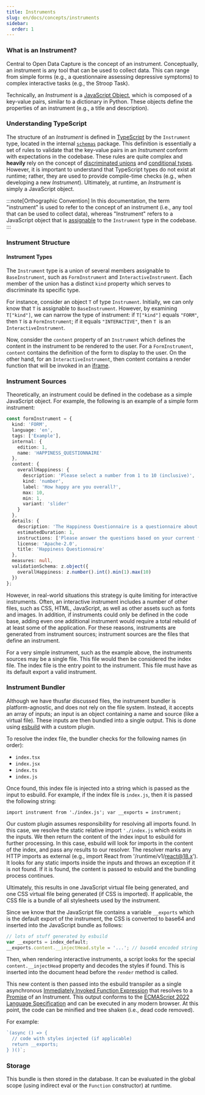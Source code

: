 ```yaml
---
title: Instruments
slug: en/docs/concepts/instruments
sidebar:
  order: 1
---
```



### What is an Instrument?

Central to Open Data Capture is the concept of an instrument. Conceptually, an instrument is any tool
that can be used to collect data. This can range from simple forms (e.g., a questionnaire assessing
depressive symptoms) to complex interactive tasks (e.g., the Stroop Task).

Technically, an _Instrument_ is a [JavaScript Object](https://developer.mozilla.org/en-US/docs/Web/JavaScript/Reference/Global_Objects/Object),
which is composed of a key-value pairs, similar to a dictionary in Python. These objects define the properties of
an instrument (e.g., a title and description).

### Understanding TypeScript

The structure of an _Instrument_ is defined in [TypeScript](https://www.typescriptlang.org/) by
the `Instrument` type, located in the internal [`schemas`](https://github.com/DouglasNeuroInformatics/OpenDataCapture/tree/main/packages/schemas)
package. This definition is essentially a set of rules to validate that the key-value pairs in an _Instrument_
conform with expectations in the codebase. These rules are quite complex and **heavily** rely on the concept
of [discriminated unions](https://www.typescriptlang.org/docs/handbook/2/everyday-types.html#union-types) and
[conditional types](https://www.typescriptlang.org/docs/handbook/2/conditional-types.html). However, it is important
to understand that TypeScript types do not exist at runtime; rather, they are used to provide compile-time checks
(e.g., when developing a new _Instrument_). Ultimately, at runtime, an _Instrument_ is simply a JavaScript object.

:::note[Orthographic Convention]
In this documentation, the term "instrument" is used to refer to the concept of an instrument
(i.e., any tool that can be used to collect data), whereas "Instrument" refers to a JavaScript
object that is [assignable](https://www.typescriptlang.org/docs/handbook/type-compatibility.html)
to the `Instrument` type in the codebase.
:::

### Instrument Structure

#### Instrument Types

The `Instrument` type is a union of several members assignable to `BaseInstrument`, such as
`FormInstrument` and `InteractiveInstrument`. Each member of the union has a distinct `kind`
property which serves to discriminate its specific type.

For instance, consider an object `T` of type `Instrument`. Initially, we can only know that `T`
is assignable to `BaseInstrument`. However, by examining `T["kind"]`, we can narrow the
type of instrument: if `T["kind"]` equals `"FORM"`, then `T` is a `FormInstrument`; if it
equals `"INTERACTIVE"`, then `T `is an `InteractiveInstrument`.

Now, consider the `content` property of an `Instrument` which defines the content
in the instrument to be rendered to the user. For a `FormInstrument`, `content` contains
the definition of the form to display to the user. On the other hand, for an `InteractiveInstrument`,
then content contains a render function that will be invoked in an [iframe](https://developer.mozilla.org/en-US/docs/Web/HTML/Element/iframe).

### Instrument Sources

Theoretically, an instrument could be defined in the codebase as a simple JavaScript object. For example, the following
is an example of a simple form instrument:

```ts
const formInstrument = {
  kind: 'FORM',
  language: 'en',
  tags: ['Example'],
  internal: {
    edition: 1,
    name: 'HAPPINESS_QUESTIONNAIRE'
  },
  content: {
    overallHappiness: {
      description: 'Please select a number from 1 to 10 (inclusive)',
      kind: 'number',
      label: 'How happy are you overall?',
      max: 10,
      min: 1,
      variant: 'slider'
    }
  },
  details: {
    description: 'The Happiness Questionnaire is a questionnaire about happiness.',
    estimatedDuration: 1,
    instructions: ['Please answer the questions based on your current feelings.'],
    license: 'Apache-2.0',
    title: 'Happiness Questionnaire'
  },
  measures: null,
  validationSchema: z.object({
    overallHappiness: z.number().int().min(1).max(10)
  })
};
```

However, in real-world situations this strategy is quite limiting for interactive instruments. Often,
an interactive instrument includes a number of other files, such as CSS, HTML, JavaScript, as
well as other assets such as fonts and images. In addition, if instruments could only be defined
in the code base, adding even one additional instrument would require a total rebuild of at
least some of the application. For these reasons, instruments are generated from instrument
sources; instrument sources are the files that define an instrument.

For a very simple instrument, such as the example above, the instruments
sources may be a single file. This file would then be considered the index
file. The index file is the entry point to the instrument. This file must
have as its default export a valid instrument.

### Instrument Bundler

Although we have thusfar discussed files, the instrument bundler is platform-agnostic, and
does not rely on the file system. Instead, it accepts an array of inputs; an input is an object
containing a name and source (like a virtual file). These inputs are then bundled
into a single output. This is done using [esbuild](https://esbuild.github.io/) with a custom plugin.

To resolve the index file, the bundler checks for the following names (in order):

- `index.tsx`
- `index.jsx`
- `index.ts`
- `index.js`

Once found, this index file is injected into a string which is passed as the input to esbuild. For example,
if the index file is `index.js`, then it is passed the following string:

`import instrument from './index.js'; var __exports = instrument;`

Our custom plugin assumes responsibility for resolving all imports found. In this case, we resolve the static
relative import `'./index.js` which exists in the inputs. We then return the content of the index input to
esbuild for further processing. In this case, esbuild will look for imports in the content of the index,
and pass any results to our resolver. The resolver marks any HTTP imports as external (e.g., import React from '/runtime/v1/react@18.x').
It looks for any static imports inside the inputs and throws an exception if it is not found. If it is found,
the content is passed to esbuild and the bundling process continues.

Ultimately, this results in one JavaScript virtual file being generated, and one CSS virtual
file being generated (if CSS is imported). If applicable, the CSS file is a bundle of
all stylesheets used by the instrument.

Since we know that the JavaScript file contains a variable `__exports` which is the
default export of the instrument, the CSS is converted to base64 and inserted
into the JavaScript bundle as follows:

```js
// lots of stuff generated by esbuild
var __exports = index_default;
__exports.content.__injectHead.style = '...'; // base64 encoded string
```

Then, when rendering interactive instruments, a script looks for the special `content.__injectHead`
property and decodes the styles if found. This is inserted into the document head
before the `render` method is called.

This new content is then passed into the esbuild transpiler as a
single asynchronous [Immediately Invoked Function Expression](https://developer.mozilla.org/en-US/docs/Glossary/IIFE)
that resolves to a [Promise](https://developer.mozilla.org/en-US/docs/Web/J) of an Instrument. This output
conforms to the [ECMAScript 2022 Language Specification](https://262.ecma-international.org/13.0/) and can be executed in any modern browser.
At this point, the code can be minified and tree shaken (i.e., dead code removed).

For example:

```js
`(async () => {
  // code with styles injected (if applicable)
  return __exports;
} )()`;
```

### Storage

This bundle is then stored in the database. It can be evaluated in the global scope
(using indirect eval or the `Function` constructor) at runtime.
